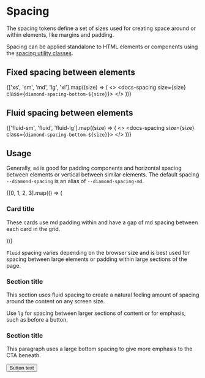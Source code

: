 
<Meta title="Docs/Tokens/Spacing" />

# Spacing

The spacing tokens define a set of sizes used for creating space around or within elements, like margins and padding.

Spacing can be applied standalone to HTML elements or components using the [spacing utility classes](?path=/docs/composition-spacing--docs).

<docs-token-table code={code}></docs-token-table>

## Fixed spacing between elements

{['xs', 'sm', 'md', 'lg', 'xl'].map((size) => (
  <>
    <docs-wrap></docs-wrap>
    <docs-spacing size={size} class={`diamond-spacing-bottom-${size}`}></docs-spacing>
  </>
))}

<docs-wrap class="diamond-spacing-bottom-lg"></docs-wrap>

## Fluid spacing between elements

{['fluid-sm', 'fluid', 'fluid-lg'].map((size) => (
  <>
    <docs-wrap></docs-wrap>
    <docs-spacing size={size} class={`diamond-spacing-bottom-${size}`}></docs-spacing>
  </>
))}

<docs-wrap class="diamond-spacing-bottom-lg"></docs-wrap>

## Usage

Generally, `md` is good for padding components and horizontal spacing between elements or vertical between similar elements. The default spacing `--diamond-spacing` is an alias of `--diamond-spacing-md`.

<diamond-grid class="diamond-spacing-bottom-md" wrap="wrap">
  {[0, 1, 2, 3].map(() => (
    <diamond-grid-item small-mobile="12" large-mobile="6" large-tablet="3">
      <diamond-card border>
        <h3 class="sb-unstyled">Card title</h3>
        <p class="sb-unstyled">
          These cards use md padding within and have
          a gap of md spacing between each card in the grid.
        </p>
      </diamond-card>
    </diamond-grid-item>
  ))}
</diamond-grid>

`Fluid` spacing varies depending on the browser size and is best used for spacing between large elements or padding within large sections of the page.

<diamond-section padding="fluid" class="diamond-theme-medium">
  <docs-spacing size="fluid" direction="top"></docs-spacing>
  <diamond-wrap size="md" gutter="md">
    <h3 class="sb-unstyled">Section title</h3>
    <p class="sb-unstyled">
      This section uses fluid spacing to create a natural feeling amount of spacing around
      the content on any screen size.
    </p>
  </diamond-wrap>
  <docs-spacing size="fluid"></docs-spacing>
</diamond-section>

Use `lg` for spacing between larger sections of content or for emphasis, such as before a button.

<diamond-section padding="fluid" class="diamond-theme-medium">
  <diamond-wrap size="md" gutter="md">
    <h3 class="sb-unstyled">Section title</h3>
    <p class="sb-unstyled diamond-spacing-bottom-lg">
      This paragraph uses a large bottom spacing to give more emphasis to the CTA beneath.
    </p>
    <docs-spacing size="lg" direction="top" alignment="left"></docs-spacing>
    <diamond-button>
      <button type="button">Button text</button>
    </diamond-button>
  </diamond-wrap>

</diamond-section>
